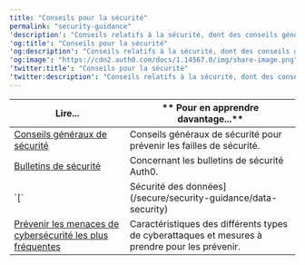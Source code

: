 ---
title: "Conseils pour la sécurité"
permalink: "security-guidance"
'description': "Conseils relatifs à la sécurité, dont des conseils généraux, des bulletins de sécurité et des informations sur le stockage des données et des jetons, les listes d’autorisation, les listes de refus et la manière de prévenir les cyberattaques courantes."
'og:title': "Conseils pour la sécurité"
'og:description': "Conseils relatifs à la sécurité, dont des conseils généraux, des bulletins de sécurité et des informations sur le stockage des données et des jetons, les listes d’autorisation, les listes de refus et la manière de prévenir les cyberattaques courantes."
'og:image': "https://cdn2.auth0.com/docs/1.14567.0/img/share-image.png"
'twitter:title': "Conseils pour la sécurité"
'twitter:description': "Conseils relatifs à la sécurité, dont des conseils généraux, des bulletins de sécurité et des informations sur le stockage des données et des jetons, les listes d’autorisation, les listes de refus et la manière de prévenir les cyberattaques courantes."
---

<table class="table"><thead>
<tr>
<th><strong>Lire...</strong></th>
<th>** Pour en apprendre davantage...**</th>
</tr>
</thead>
<tbody>
<tr>
<td><a href="/docs/docs/fr-ca/secure/security-guidance/tips">Conseils généraux de sécurité</a></td>
<td>Conseils généraux de sécurité pour prévenir les failles de sécurité.</td>
</tr>
<tr>
<td><a href="/docs/docs/fr-ca/secure/security-guidance/security_bulletins">Bulletins de sécurité</a></td>
<td>Concernant les bulletins de sécurité Auth0.</td>
</tr>
<tr>
<td>`[`</td>
<td>Sécurité des données](/secure/security-guidance/data-security)</td>
</tr>
<tr>
<td><a href="/docs/docs/fr-ca/secure/security-guidance/prevent-threats">Prévenir les menaces de cybersécurité les plus fréquentes</a></td>
<td>Caractéristiques des différents types de cyberattaques et mesures à prendre pour les prévenir.</td>
</tr>
</tbody>
</table>